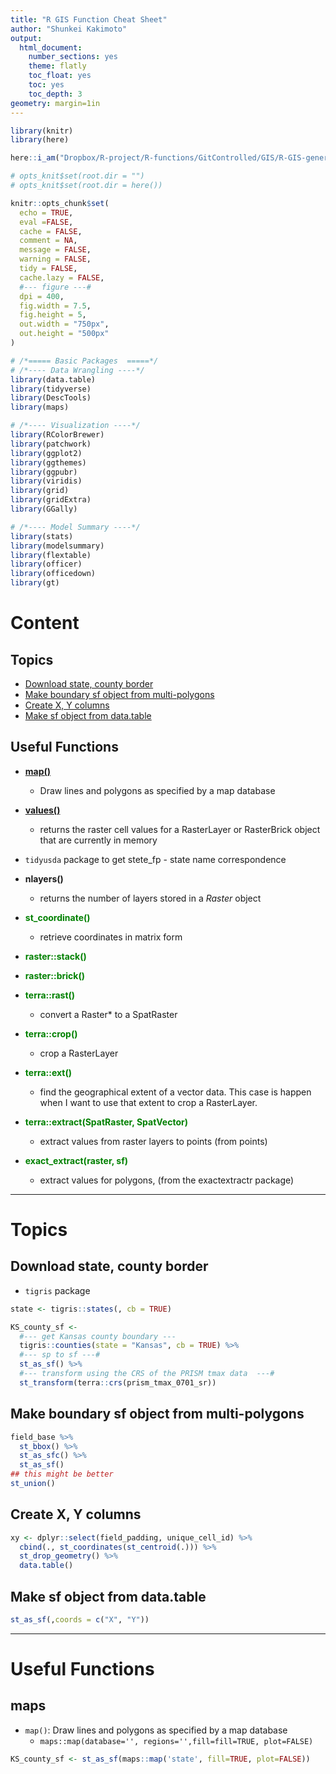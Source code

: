 ```yaml
---
title: "R GIS Function Cheat Sheet"
author: "Shunkei Kakimoto"
output:
  html_document:
    number_sections: yes
    theme: flatly
    toc_float: yes
    toc: yes
    toc_depth: 3
geometry: margin=1in
---
```


```r
library(knitr)
library(here)

here::i_am("Dropbox/R-project/R-functions/GitControlled/GIS/R-GIS-general.rmd")

# opts_knit$set(root.dir = "")
# opts_knit$set(root.dir = here())

knitr::opts_chunk$set(
  echo = TRUE,
  eval =FALSE,
  cache = FALSE,
  comment = NA,
  message = FALSE,
  warning = FALSE,
  tidy = FALSE,
  cache.lazy = FALSE,
  #--- figure ---#
  dpi = 400,
  fig.width = 7.5,
  fig.height = 5,
  out.width = "750px",
  out.height = "500px"
)

# /*===== Basic Packages  =====*/
# /*---- Data Wrangling ----*/
library(data.table)
library(tidyverse)
library(DescTools)
library(maps)

# /*---- Visualization ----*/
library(RColorBrewer)
library(patchwork)
library(ggplot2)
library(ggthemes)
library(ggpubr)
library(viridis)
library(grid)
library(gridExtra)
library(GGally)

# /*---- Model Summary ----*/
library(stats)
library(modelsummary)
library(flextable)
library(officer)
library(officedown)
library(gt)

```

# Content

## Topics
+ [Download state, county border](#DonloadStateBoundary)
+ [Make boundary sf object from multi-polygons](#MakeBoundary)
+ [Create X, Y columns](#CreateXYColumns)
+ [Make sf object from data.table](#Makesf)


## Useful Functions

+ [**map()**](#map)
  * Draw lines and polygons as specified by a map database

+ [**values()**](#value)
  * returns the raster cell values for a RasterLayer or RasterBrick object that are currently in memory

+ `tidyusda` package to get stete_fp - state name correspondence

+ <span style="color:gren">**nlayers()**</span>
  * returns the number of layers stored in a *Raster* object
+ <span style="color:green">**st_coordinate()**</span>
  * retrieve coordinates in matrix form
 
+ <span style="color:green">**raster::stack()**</span>

+ <span style="color:green">**raster::brick()**</span>

+ <span style="color:green">**terra::rast()**</span>
  * convert a Raster* to a SpatRaster

+ <span style="color:green">**terra::crop()**</span>
  * crop a RasterLayer 

+ <span style="color:green">**terra::ext()**</span>
  * find the geographical extent of a vector data. This case is happen when I want to use that extent to crop a RasterLayer.

+ <span style="color:green">**terra::extract(SpatRaster, SpatVector)**</span>
  * extract values from raster layers to points (from points)

+ <span style="color:green">**exact_extract(raster, sf)**</span>
  * extract values for polygons, (from the exactextractr package)

---

# Topics

## Download state, county border {#DonloadStateBoundary}

+ `tigris` package 

```r
state <- tigris::states(, cb = TRUE)

KS_county_sf <-
  #--- get Kansas county boundary ---
  tigris::counties(state = "Kansas", cb = TRUE) %>%
  #--- sp to sf ---#
  st_as_sf() %>%
  #--- transform using the CRS of the PRISM tmax data  ---#
  st_transform(terra::crs(prism_tmax_0701_sr))
```

## Make boundary sf object from multi-polygons {#MakeBoundary}

```r
field_base %>%
  st_bbox() %>%
  st_as_sfc() %>%
  st_as_sf()
## this might be better
st_union()
```

## Create X, Y columns {#CreateXYColumns}

```r
xy <- dplyr::select(field_padding, unique_cell_id) %>%
  cbind(., st_coordinates(st_centroid(.))) %>%
  st_drop_geometry() %>%
  data.table()
```

## Make sf object from data.table {#Makesf}

```r
st_as_sf(,coords = c("X", "Y"))
```

---

# Useful Functions

## maps {#map}

+ `map()`: Draw lines and polygons as specified by a map database
  * `maps::map(database='', regions='',fill=fill=TRUE, plot=FALSE)`

```r
KS_county_sf <- st_as_sf(maps::map('state', fill=TRUE, plot=FALSE))
```






















